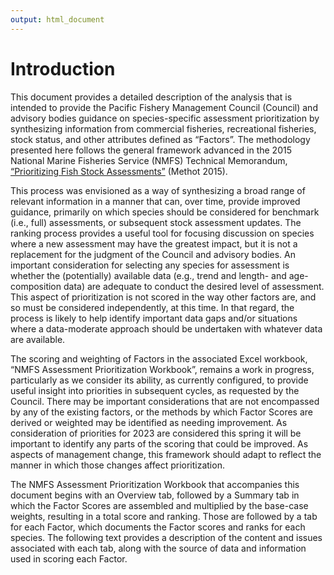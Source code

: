 ```yaml
---
output: html_document
---
```


# Introduction

This document provides a detailed description of the analysis that is intended to provide the Pacific Fishery Management Council (Council) and advisory bodies guidance on species-specific assessment prioritization by synthesizing information from commercial fisheries, recreational fisheries, stock status, and other attributes defined as "Factors".  The methodology presented here follows the general framework advanced in the 2015 National Marine Fisheries Service (NMFS) Technical Memorandum, ["Prioritizing Fish Stock Assessments"](https://www.fisheries.noaa.gov/s3/dam-migration/prioritizingfishstockassessments_finalweb.pdf){target="_blank"} (Methot 2015).  

This process was envisioned as a way of synthesizing a broad range of relevant information in a manner that can, over time, provide improved guidance, primarily on which species should be considered for benchmark (i.e., full) assessments, or subsequent stock assessment updates. The ranking process provides a useful tool for focusing discussion on species where a new assessment may have the greatest impact, but it is not a replacement for the judgment of the Council and advisory bodies. An important consideration for selecting any species for assessment is whether the (potentially) available data (e.g., trend and length- and age-composition data) are adequate to conduct the desired level of assessment. This aspect of prioritization is not scored in the way other factors are, and so must be considered independently, at this time.  In that regard, the process is likely to help identify important data gaps and/or situations where a data-moderate approach should be undertaken with whatever data are available.

The scoring and weighting of Factors in the associated Excel workbook, "NMFS Assessment Prioritization Workbook", remains a work in progress, particularly as we consider its ability, as currently configured, to provide useful insight into priorities in subsequent cycles, as requested by the Council. There may be important considerations that are not encompassed by any of the existing factors, or the methods by which Factor Scores are derived or weighted may be identified as needing improvement.  As consideration of priorities for 2023 are considered this spring it will be important to identify any parts of the scoring that could be improved.  As aspects of management change, this framework should adapt to reflect the manner in which those changes affect prioritization.  

The NMFS Assessment Prioritization Workbook that accompanies this document begins with an Overview tab, followed by a Summary tab in which the Factor Scores are assembled and multiplied by the base-case weights, resulting in a total score and ranking.  Those are followed by a tab for each Factor, which documents the Factor scores and ranks for each species. The following text provides a description of the content and issues associated with each tab, along with the source of data and information used in scoring each Factor.
